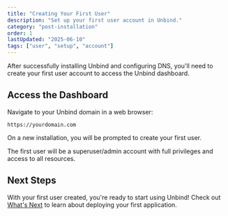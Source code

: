 ```yaml
---
title: "Creating Your First User"
description: "Set up your first user account in Unbind."
category: "post-installation"
order: 1
lastUpdated: "2025-06-10"
tags: ["user", "setup", "account"]
---
```



After successfully installing Unbind and configuring DNS, you'll need to create your first user account to access the Unbind dashboard.

## Access the Dashboard

Navigate to your Unbind domain in a web browser:

```
https://yourdomain.com
```

On a new installation, you will be prompted to create your first user.

<Callout type="info">
The first user will be a superuser/admin account with full privileges and access to all resources.
</Callout>

## Next Steps

With your first user created, you're ready to start using Unbind! Check out [What's Next](/post-installation/whatsnext) to learn about deploying your first application. 